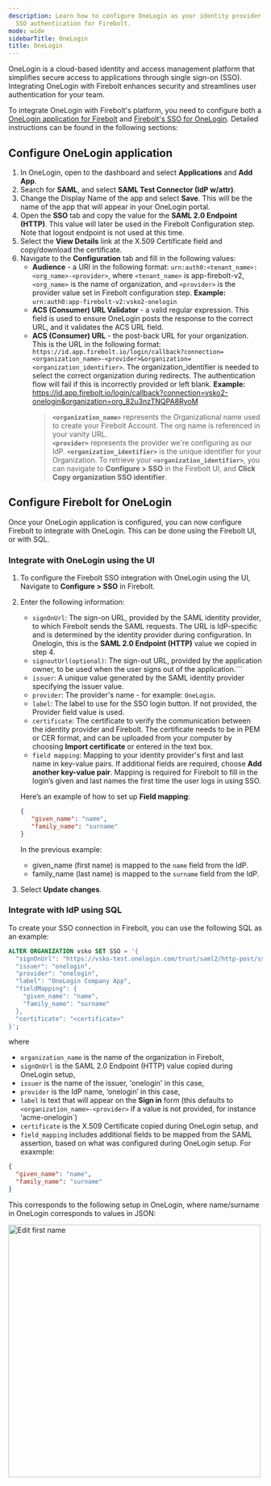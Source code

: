 ```yaml
---
description: Learn how to configure OneLogin as your identity provider to work with
  SSO authentication for Firebolt.
mode: wide
sidebarTitle: OneLogin
title: OneLogin
---
```



OneLogin is a cloud-based identity and access management platform that simplifies secure access to applications through single sign-on (SSO). Integrating OneLogin with Firebolt enhances security and streamlines user authentication for your team.

To integrate OneLogin with Firebolt's platform, you need to configure both a [OneLogin application for Firebolt](/security/sso#configure-onelogin-application) and [Firebolt's SSO for OneLogin](/security/sso#configure-firebolt-for-onelogin). Detailed instructions can be found in the following sections:

## Configure OneLogin application

1. In OneLogin, open to the dashboard and select **Applications** and **Add App**.
2. Search for **SAML**, and select **SAML Test Connector (IdP w/attr)**.
3. Change the Display Name of the app and select **Save**. This will be the name of the app that will appear in your OneLogin portal.
4. Open the **SSO** tab and copy the value for the **SAML 2.0 Endpoint (HTTP)**. This value will later be used in the Firebolt Configuration step. Note that logout endpoint is not used at this time.
5. Select the **View Details** link at the X.509 Certificate field and copy/download the certificate.
6. Navigate to the **Configuration** tab and fill in the following values:
    - **Audience** - a URI in the following format: `urn:auth0:<tenant_name>:<org_name>-<provider>`, where `<tenant_name>` is app-firebolt-v2, `<org_name>` is the name of organization, and `<provider>` is the provider value set in Firebolt configuration step. **Example:** `urn:auth0:app-firebolt-v2:vsko2-onelogin`
    - **ACS (Consumer) URL Validator** - a valid regular expression. This field is used to ensure OneLogin posts the response to the correct URL, and it validates the ACS URL field.
    - **ACS (Consumer) URL** - the post-back URL for your organization. This is the URL in the following format: `https://id.app.firebolt.io/login/callback?connection=<organization_name>-<provider>&organization=<organization_identifier>`. The organization_identifier is needed to select the correct organization during redirects. The authentication flow will fail if this is incorrectly provided or left blank. **Example:** https://id.app.firebolt.io/login/callback?connection=vsko2-onelogin&organization=org_82u3nzTNQPA8RyoM
        > **`<organization_name>`** represents the Organizational name used to create your Firebolt Account. The org name is referenced in your vanity URL.  
        > **`<provider>`** represents the provider we're configuring as our IdP.
        > **`<organization_identifier>`** is the unique identifier for your Organization. To retrieve your **`<organization_identifier>`**, you can navigate to **Configure > SSO** in the Firebolt UI, and **Click Copy organization SSO identifier**. 

## Configure Firebolt for OneLogin
Once your OneLogin application is configured, you can now configure Firebolt to integrate with OneLogin. This can be done using the Firebolt UI, or with SQL.

### Integrate with OneLogin using the UI
1. To configure the Firebolt SSO integration with OneLogin using the UI, Navigate to **Configure > SSO** in Firebolt.
2. Enter the following information:

    - ```signOnUrl```: The sign-on URL, provided by the SAML identity provider, to which Firebolt sends the SAML requests. The URL is IdP-specific and is determined by the identity provider during configuration. In Onelogin, this is the **SAML 2.0 Endpoint (HTTP)** value we copied in step 4. 
    - ```signoutUrl(optional)```: The sign-out URL, provided by the application owner, to be used when the user signs out of the application.```
    - ```issuer```: A unique value generated by the SAML identity provider specifying the issuer value.
    - ```provider```: The provider's name - for example: ```OneLogin```. 
    - ```label```: The label to use for the SSO login button. If not provided, the Provider field value is used. 
    - ```certificate```: The certificate to verify the communication between the identity provider and Firebolt. The certificate needs to be in PEM or CER format, and can be uploaded from your computer by choosing **Import certificate** or entered in the text box.
    - ```field mapping```: Mapping to your identity provider's first and last name in key-value pairs. If additional fields are required, choose **Add another key-value pair**. Mapping is           required for Firebolt to fill in the login’s given and last names the first time the user logs in using SSO. 

    Here’s an example of how to set up **Field mapping**:

      ```json  
     {
         "given_name": "name",
         "family_name": "surname"
     }
      ```

   In the previous example:
     * given_name (first name) is mapped to the ```name``` field from the IdP.
     * family_name (last name) is mapped to the ```surname``` field from the IdP. 

3. Select **Update changes**.

### Integrate with IdP using SQL

To create your SSO connection in Firebolt, you can use the following SQL as an example:

```sql
ALTER ORGANIZATION vsko SET SSO = '{
  "signOnUrl": "https://vsko-test.onelogin.com/trust/saml2/http-post/sso/aa",
  "issuer": "onelogin",
  "provider": "onelogin",
  "label": "OneLogin Company App",
  "fieldMapping": {
    "given_name": "name",
    "family_name": "surname"
  },
  "certificate": "<certificate>"
}';
```

where
- ```organization_name``` is the name of the organization in Firebolt, 
- ```signOnUrl``` is the SAML 2.0 Endpoint (HTTP) value copied during OneLogin setup,
- ```issuer``` is the name of the issuer, 'onelogin' in this case, 
- ```provider``` is the IdP name, ‘onelogin’ in this case, 
- ```label``` is text that will appear on the **Sign in** form (this defaults to `<organization_name>-<provider>` if a value is not provided, for instance ‘acme-onelogin`) 
- ```certificate``` is the X.509 Certificate copied during OneLogin setup, and 
- ```field_mapping``` includes additional fields to be mapped from the SAML assertion, based on what was configured during OneLogin setup. For exaxmple:

```json
{
  "given_name": "name",
  "family_name": "surname"
}
```

This corresponds to the following setup in OneLogin, where name/surname in OneLogin corresponds to values in JSON:

<img src="/assets/images/onelogexample1.png" alt="Edit first name" width="500"/>

